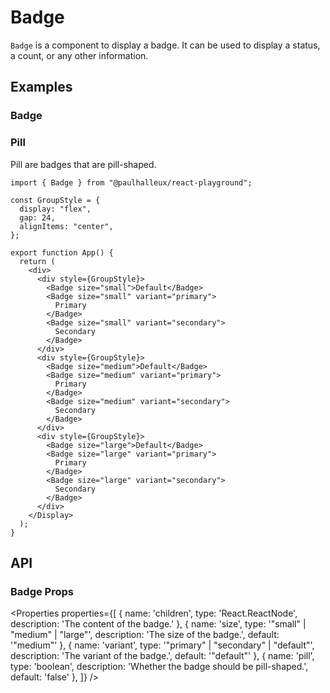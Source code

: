 
# Badge

`Badge` is a component to display a badge. It can be used to display a status, a count, or any other information.

## Examples

### Badge

<BadgeExample />

### Pill

Pill are badges that are pill-shaped.

<BadgeExample pill />

```tsx
import { Badge } from "@paulhalleux/react-playground";

const GroupStyle = {
  display: "flex",
  gap: 24,
  alignItems: "center",
};

export function App() {
  return (
    <div>
      <div style={GroupStyle}>
        <Badge size="small">Default</Badge>
        <Badge size="small" variant="primary">
          Primary
        </Badge>
        <Badge size="small" variant="secondary">
          Secondary
        </Badge>
      </div>
      <div style={GroupStyle}>
        <Badge size="medium">Default</Badge>
        <Badge size="medium" variant="primary">
          Primary
        </Badge>
        <Badge size="medium" variant="secondary">
          Secondary
        </Badge>
      </div>
      <div style={GroupStyle}>
        <Badge size="large">Default</Badge>
        <Badge size="large" variant="primary">
          Primary
        </Badge>
        <Badge size="large" variant="secondary">
          Secondary
        </Badge>
      </div>
    </Display>
  );
}
```

## API

### Badge Props

<Properties properties={[
  { name: 'children', type: 'React.ReactNode', description: 'The content of the badge.' },
  { name: 'size', type: '"small" | "medium" | "large"', description: 'The size of the badge.', default: '"medium"' },
  { name: 'variant', type: '"primary" | "secondary" | "default"', description: 'The variant of the badge.', default: '"default"' },
  { name: 'pill', type: 'boolean', description: 'Whether the badge should be pill-shaped.', default: 'false' },
]} />